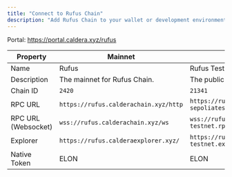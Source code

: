 ```yaml
---
title: "Connect to Rufus Chain"
description: "Add Rufus Chain to your wallet or development environment to get started."
---
```


Portal: https://portal.caldera.xyz/rufus

| Property            | Mainnet                               | Testnet                                               |
| ------------------- | ------------------------------------- | ----------------------------------------------------- |
| Name                | Rufus                                 | Rufus Testnet                                         |
| Description         | The mainnet for Rufus Chain.          | The public testnet for Rufus Chain.                   |
| Chain ID            | `2420`                                | `21341`                                               |
| RPC URL             | `https://rufus.calderachain.xyz/http` | `https://rufus-sepoliatestnet.rpc.caldera.xyz/http`   |
| RPC URL (Websocket) | `wss://rufus.calderachain.xyz/ws`     | `wss://rufus-sepolia-testnet.rpc.caldera.xyz/ws`      |
| Explorer            | `https://rufus.calderaexplorer.xyz/`  | `https://rufus-sepolia-testnet.explorer.caldera.xyz/` |
| Native Token        | ELON                                  | ELON                                                  |